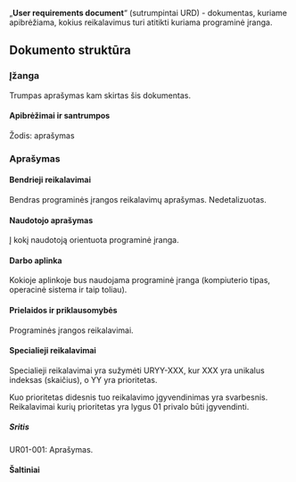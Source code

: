 ﻿„'''User requirements document'''“ (sutrumpintai URD) - dokumentas, kuriame 
apibrėžiama, kokius reikalavimus turi atitikti kuriama programinė įranga.

==Dokumento struktūra==

===Įžanga===
Trumpas aprašymas kam skirtas šis dokumentas.

====Apibrėžimai ir santrumpos====
;Žodis: aprašymas

===Aprašymas===

====Bendrieji reikalavimai====
Bendras programinės įrangos reikalavimų aprašymas. Nedetalizuotas.

====Naudotojo aprašymas====
Į kokį naudotoją orientuota programinė įranga.

====Darbo aplinka====
Kokioje aplinkoje bus naudojama programinė įranga (kompiuterio tipas, 
operacinė sistema ir taip toliau).

====Prielaidos ir priklausomybės====
Programinės įrangos reikalavimai.

====Specialieji reikalavimai====
Specialieji reikalavimai yra sužymėti URYY-XXX, kur XXX yra unikalus 
indeksas (skaičius), o YY yra prioritetas.

Kuo prioritetas didesnis tuo reikalavimo įgyvendinimas yra svarbesnis.
Reikalavimai kurių prioritetas yra lygus 01 privalo būti įgyvendinti.

=====Sritis=====
;UR01-001: Aprašymas.

====Šaltiniai====

